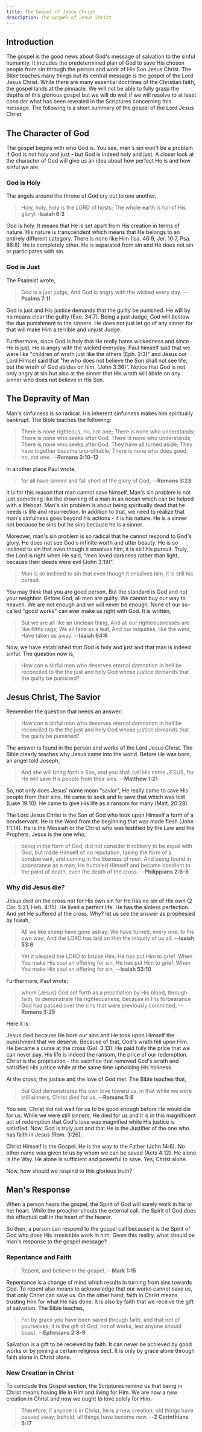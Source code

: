 ```yaml
---
title: The Gospel of Jesus Christ
description: The Gospel of Jesus Christ
---
```


## Introduction

<BannerImage
  src='https://res.cloudinary.com/abide-in-the-vine/image/upload/v1645711977/1_3957528baf.png'
  alt='the gospel of Jesus Christ - Abide in the Vine'
/>

The gospel is the good news about God's message of salvation to the sinful humanity. It includes the predetermined plan of God to save His chosen people from sin through the person and work of His Son Jesus Christ. The Bible teaches many things but its central message is the gospel of the Lord Jesus Christ. While there are many essential doctrines of the Christian faith, the gospel lands at the pinnacle. We will not be able to fully grasp the depths of this glorious gospel but we will do well if we will resolve to at least consider what has been revealed in the Scriptures concerning this message. The following is a short summary of the gospel of the Lord Jesus Christ.

## The Character of God

<BannerImage
  src='https://res.cloudinary.com/abide-in-the-vine/image/upload/v1645711977/2_19ea27e392.png'
  alt='the gospel of Jesus Christ - Abide in the Vine'
/>

The gospel begins with who God is. You see, man's sin won't be a problem if God is not holy and just - but God is indeed holy and just. A closer look at the character of God will give us an idea about how perfect He is and how sinful we are.

### **God is Holy**

The angels around the throne of God cry out to one another,

> Holy, holy, holy is the LORD of hosts;
> The whole earth is full of His glory! -**Isaiah 6:3**

God is holy. It means that He is set apart from His creation in terms of nature. His nature is transcendent which means that He belongs to an entirely different category. There is none like Him (Isa. 46:9, Jer. 10:7, Psa. 86:8). He is completely other. He is separated from sin and He does not sin or participates with sin.

### **God is Just**

The Psalmist wrote,

> God is a just judge,
> And God is angry with the wicked every day.
> --**Psalms 7:11**

God is just and His justice demands that the guilty be punished. He will by no means clear the guilty (Exo. 34:7). Being a just Judge, God will bestow the due punishment to the sinners. He does not just let go of any sinner for that will make Him a terrible and unjust Judge.

Furthermore, since God is holy that He really hates wickedness and since He is just, He is angry with the wicked everyday. Paul himself said that we were like "children of wrath just like the others (Eph. 2:3)" and Jesus our Lord Himsel said that "he who does not believe the Son shall not see life, but the wrath of God abides on him. (John 3:36)”. Notice that God is not only angry at sin but also at the sinner that His wrath will abide on any sinner who does not believe in His Son.

## The Depravity of Man

<BannerImage
  src='https://res.cloudinary.com/abide-in-the-vine/image/upload/v1645711977/3_465cbacba1.png'
  alt='the gospel of Jesus Christ - Abide in the Vine'
/>

Man's sinfulness is so radical. His inherent sinfulness makes him spiritually bankrupt. The Bible teaches the following:

> There is none righteous, no, not one;
> There is none who understands;
> There is none who seeks after God.
> There is none who understands;
> There is none who seeks after God.
> They have all turned aside;
> They have together become unprofitable;
> There is none who does good, no, not one.
> --**Romans 3:10-12**

In another place Paul wrote,

> for all have sinned and fall short of the glory of God,
> --**Romans 3:23**

It is for this reason that man cannot save himself. Man's sin problem is not just something like the drowning of a man in an ocean which can be helped with a lifeboat. Man's sin problem is about being spiritually dead that he needs is life and resurrection. In addition to that, we need to realize that man's sinfulness goes beyond his actions - it is his nature. He is a sinner not because he sins but he sins because he is a sinner.

Moreover, man's sin problem is so radical that he cannot respond to God's glory. He does not see God's infinite worth and utter beauty. He is so inclined to sin that even though it ensalves him, it is still his pursuit. Truly, the Lord is right when He said, "men loved darkness rather than light, because their deeds were evil (John 3:19)".

> Man is so inclined to sin that even though it ensalves him, it is still his pursuit.

You may think that you are good person. But the standard is God and not your neighbor. Before God, all men are guilty. We cannot buy our way to heaven. We are not enough and we will never be enough. None of our so-called "good works" can ever make us right with God. It is written,

> But we are all like an unclean thing,
> And all our righteousnesses are like filthy rags;
> We all fade as a leaf,
> And our iniquities, like the wind,
> Have taken us away.
> --**Isaiah 64:6**

Now, we have established that God is holy and just and that man is indeed sinful. The question now is,

> How can a sinful man who deserves eternal damnation in hell be reconciled to the the just and holy God whose justice demands that the guilty be punished?

## Jesus Christ, The Savior

<BannerImage
  src='https://res.cloudinary.com/abide-in-the-vine/image/upload/v1645711978/4_52dec3fcef.png'
  alt='the gospel of Jesus Christ - Abide in the Vine'
/>

Remember the question that needs an answer:

> How can a sinful man who deserves eternal damnation in hell be reconciled to the the just and holy God whose justice demands that the guilty be punished?

The answer is found in the person and works of the Lord Jesus Christ. The Bible clearly teaches why Jesus came into the world. Before He was born, an angel told Joseph,

> And she will bring forth a Son, and you shall call His name JESUS, for He will save His people from their sins.
> --**Matthew 1:21**

So, not only does Jesus' name mean "savior", He really came to save His people from their sins. He came to seek and to save that which was lost (Luke 19:10). He came to give His life as a ransom for many (Matt. 20:28).

The Lord Jesus Christ is the Son of God who took upon Himself a form of a bondservant. He is the Word from the beginning that was made flesh (John 1:1,14). He is the Messiah or the Christ who was testified by the Law and the Prophets. Jesus is the one who,

> being in the form of God, did not consider it robbery to be equal with God, but made Himself of no reputation, taking the form of a bondservant, and coming in the likeness of men. And being found in appearance as a man, He humbled Himself and became obedient to the point of death, even the death of the cross.
> --**Philippians 2:6-8**

### Why did Jesus die?

Jesus died on the cross not for His own sin for He has no sin of His own (2 Cor. 5:21, Heb. 4:15). He lived a perfect life. He has the sinless perfection. And yet He suffered at the cross. Why? let us see the answer as prophesied by Isaiah,

> All we like sheep have gone astray;
> We have turned, every one, to his own way;
> And the LORD has laid on Him the iniquity of us all.
> --**Isaiah 53:6**

> Yet it pleased the LORD to bruise Him;
> He has put Him to grief.
> When You make His soul an offering for sin,
> He has put Him to grief.
> When You make His soul an offering for sin,
> --**Isaiah 53:10**

Furthermore, Paul wrote:

> whom [Jesus] God set forth as a propitiation by His blood, through faith, to demonstrate His righteousness, because in His forbearance God had passed over the sins that were previously committed,
> --**Romans 3:25**

Here it is:

Jesus died because He bore our sins and He took upon Himself the punishment that we deserve. Because of that, God's wrath fell upon Him. He became a curse at the cross (Gal. 3:13). He paid fully the price that we can never pay. His life is indeed the ransom, the price of our redemption. Christ is the propitiation - the sacrifice that removed God's wrath and satisified His justice while at the same time upholding His holiness.

At the cross, the justice and the love of God met. The Bible teaches that,

> But God demonstrates His own love toward us, in that while we were still sinners, Christ died for us.
> --**Romans 5:8**

You see, Christ did not wait for us to be good enough before He would die for us. While we were still sinners, He died for us and it is in this magnificent act of redemption that God's love was magnified while His justice is satisfied. Now, God is truly just and that He is the Justifier of the one who has faith in Jesus (Rom. 3:26).

Christ Himself is the Gospel. He is the way to the Father (John 14:6). No other name was given to us by whom we can be saved (Acts 4:12). He alone is the Way. He alone is sufficient and powerful to save. Yes, Christ alone.

Now, how should we respind to this glorious truth?

## Man's Response

<BannerImage
  src='https://res.cloudinary.com/abide-in-the-vine/image/upload/v1645711977/5_084accb878.png'
  alt='the gospel of Jesus Christ - Abide in the Vine'
/>

When a person hears the gospel, the Spirit of God will surely work in his or her heart. While the preacher shouts the external call, the Spirit of God does the effectual call in the heart of the hearer.

So then, a person can respond to the gospel call because it is the Spirit of God who does His irresistible work in him. Given this reality, what should be man's response to the gospel message?

### Repentance and Faith

> Repent, and believe in the gospel.
> --**Mark 1:15**

Repentance is a change of mind which results in turning from sins towards God. To repent also means to acknowledge that our works cannot save us, that only Christ can save us. On the other hand, faith in Christ means trusting Him for what He has done. It is also by faith that we receive the gift of salvation. The Bible teaches,

> For by grace you have been saved through faith, and that not of yourselves; it is the gift of God, not of works, lest anyone should boast.
> --**Ephesians 2:8-9**

Salvation is a gift to be received by faith. It can never be achieved by good works or by joining a certain religious sect. It is only by grace alone through faith alone in Christ alone.

### New Creation in Christ

To conclude this Gospel section, the Scriptures remind us that being in Christ means having life in Him and living for Him. We are now a new creation in Christ and now we ought to love solely for Him.

> Therefore, if anyone is in Christ, he is a new creation; old things have passed away; behold, all things have become new.
> --**2 Corinthians 5:17**
